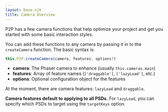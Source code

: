 ```yaml
---
layout: base.njk
title: Camera Overview
---
```


P2P has a few camera functions that help optimize your project and get you started with some basic interaction styles.

You can add these functions to any camera by passing it in to the `createCamera` function. The basic syntax is:

```js
this.P2P.createCamera(camera, features, options?)
```

- **camera**: The Phaser camera to enhance (usually `this.cameras.main`)
- **features**: Array of feature names (`['draggable']`, `['lazyLoad']`, etc.)
- **options**: Optional configuration object for the features

At the moment, there are camera features: `lazyLoad` and `draggable`.

**Camera features default to applying to all PSDs.** For `lazyLoad`, you can specify which PSDs to target using the `targetKeys` option.